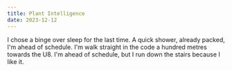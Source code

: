 ```yaml
---
title: Plant Intelligence
date: 2023-12-12
---
```


I chose a binge over sleep for the last time. A quick shower, already packed, I'm ahead of schedule. I'm walk straight in the code a hundred metres towards the U8. I'm ahead of schedule, but I run down the stairs because I like it.

